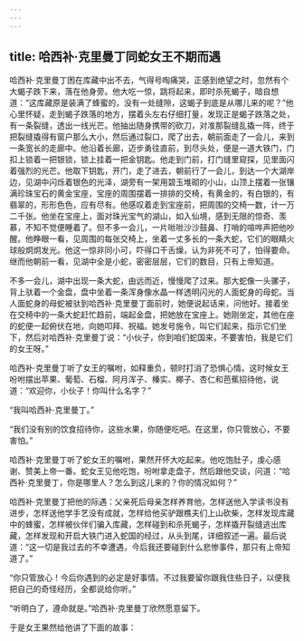 ```yaml
---
---
---
```

title: 哈西补·克里曼丁同蛇女王不期而遇
---




哈西补·克里曼丁困在库藏中出不去，气得号啕痛哭，正感到绝望之时，忽然有个大蝎子跌下来，落在他身旁。他大吃一惊，跳将起来，即时杀死蝎子，暗自想道：“这库藏原是装满了蜂蜜的，没有一处缝隙，这蝎子到底是从哪儿来的呢？”他心里怀疑，走到蝎子跌落的地方，摆着头左右仔细打量，发现正是蝎子跌落之处，有一条裂缝，透出一线光芒。他抽出随身携带的砍刀，对准那裂缝乱撬一阵，终于把裂缝撬得有窗户那么大小，然后通过裂口，爬了出去，朝前面走了一会儿，来到一条宽长的走廊中。他沿着长廊，迈步勇往直前，到尽头处，便是一道大铁门，门扣上锁着一把银锁，锁上挂着一把金钥匙。他走到门前，打门缝里窥探，见里面闪着强烈的光芒。他取下钥匙，开门，走了进去，朝前行了一会儿，到达一个大湖岸边，见湖中闪烁着银色的光泽，湖旁有一架用碧玉堆砌的小山，山顶上摆着一张镶满珍珠宝石的黄金宝座，宝座的周围摆着一排排的交椅，有黄金的，有白银的，有翡翠的，形形色色，应有尽有。他感叹着走到宝座前，把周围的交椅一数，计一万二千张。他坐在宝座上，面对珠光宝气的湖山，如入仙境，感到无限的惊奇、羡慕，不知不觉便睡着了。但不多一会儿，一片咝咝沙沙鼓鼻、打哨的喧哗声把他吵醒。他睁眼一看，见周围的每张交椅上，坐着一丈多长的一条大蛇，它们的眼睛火球般炯炯发光。他这一惊非同小可，吓得口干舌燥，认为非死不可了，怕得要命。继而他朝前一看，见湖中全是小蛇，密密层层，它们的数目，只有上帝知道。

不多一会儿，湖中出现一条大蛇，由远而近，慢慢爬了过来。那大蛇像一头骡子，背上驮着一个金盘，盘中坐着一条浑身像水晶一样透明闪光的人面蛇身的母蛇。当人面蛇身的母蛇被驮到哈西补·克里曼丁面前时，她便说起话来，问他好。接着坐在交椅中的一条大蛇赶忙趋前，端起金盘，把她放在宝座上。她刚坐定，其他在座的蛇便一起俯伏在地，向她叩拜、祝福。她发号施令，叫它们起来，指示它们坐下，然后对哈西补·克里曼丁说：“小伙子，你到咱们蛇国来，不要害怕，我是它们的女王呀。”

哈西补·克里曼丁听了女王的嘱咐，如释重负，顿时打消了恐惧心情。这时候女王吩咐摆出苹果、葡萄、石榴、阿月浑子、榛实、椰子、杏仁和芭蕉招待他，说道：“欢迎你，小伙子！你叫什么名字？”

“我叫哈西补·克里曼丁。”

“我们没有别的饮食招待你，这些水果，你随便吃吧。在这里，你只管放心，不要害怕。”

哈西补·克里曼丁听了蛇女王的嘱咐，果然开怀大吃起来。他吃饱肚子，虔心感谢、赞美上帝一番。蛇女王见他吃饱，吩咐拿走盘子，然后跟他交谈，问道：“哈西补·克里曼丁，你是哪里人？怎么到这儿来的？你的情况如何？”

哈西补·克里曼丁把他的际遇：父亲死后母亲怎样养育他，怎样送他入学读书没有进步，怎样送他学手艺没有成就，怎样给他买驴跟樵夫们上山砍柴，怎样发现库藏中的蜂蜜，怎样被伙伴们骗入库藏，怎样碰到和杀死蝎子，怎样撬开裂缝逃出库藏，怎样发现和开启大铁门进入蛇国的经过，从头到尾，详细叙述一遍。最后说道：“这一切是我过去的不幸遭遇，今后我还要碰到什么悲惨事件，那只有上帝知道了。”

“你只管放心！今后你遇到的必定是好事情。不过我要留你跟我住些日子，以便我把自己的奇怪经历，全都说给你听。”

“听明白了，遵命就是。”哈西补·克里曼丁欣然愿意留下。

于是女王果然给他讲了下面的故事：